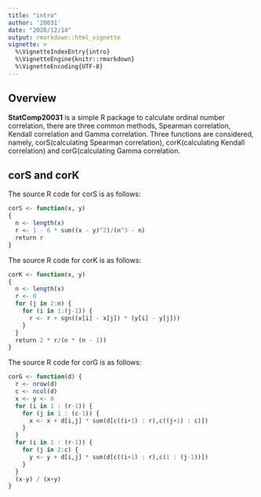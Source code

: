 ```yaml
---
title: "intro"
author: '20031'
date: "2020/12/14"
output: rmarkdown::html_vignette
vignette: >
  %\VignetteIndexEntry{intro}
  %\VignetteEngine{knitr::rmarkdown}
  %\VignetteEncoding{UTF-8}
---
```


## Overview

__StatComp20031__ is a simple R package to calculate ordinal number correlation, there are three common methods, Spearman correlation, Kendall correlation and Gamma correlation. Three functions are considered, namely, corS(calculating Spearman correlation), corK(calculating Kendall correlation) and corG(calculating Gamma correlation.

## corS and corK

The source R code for corS is as follows:
```r
corS <- function(x, y)
{
  n <- length(x)
  r <- 1 - 6 * sum((x - y)^2)/(n^3 - n)
  return r
}
```

The source R code for corK is as follows:
```r
corK <- function(x, y)
{
  n <- length(x)
  r <- 0
  for (j in 2:n) {
    for (i in 1:(j-1)) {
      r <- r + sgn((x[i] - x[j]) * (y[i] - y[j]))
    }
  }
  return 2 * r/(n * (n - 1))
}
```

The source R code for corG is as follows:
```r
corG <- function(d) {
  r <- nrow(d)
  c <- ncol(d)
  x <- y <- 0
  for (i in 1 : (r-1)) {
    for (j in 1 : (c-1)) {
      x <- x + d[i,j] * sum(d[c((i+1) : r),c((j+1) : c)])
    }
  }
  for (i in 1 : (r-1)) {
    for (j in 2:c) {
      y <- y + d[i,j] * sum(d[c((i+1) : r),c(1 : (j-1))])
    }
  }
  (x-y) / (x+y)
}
```